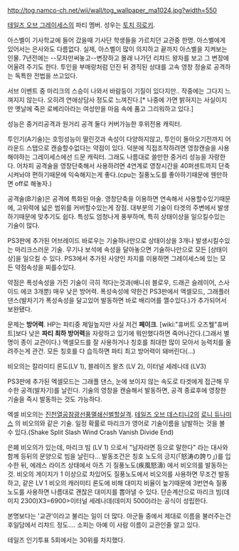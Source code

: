 http://tog.namco-ch.net/wii/wall/tog_wallpaper_ma1024.jpg?width=550

[[테일즈 오브 그레이세스]]의 파티 멤버. 성우는 [[토치 히로키]].

아스벨이 기사학교에 들어 갔을때 기사단 학생들을 가르치던 교관중 한명. 아스벨에게 있어서는 은사와도 다름없다. 실제, 아스벨이 많이 의지하고 끝까지 아스벨을 지켜보는 인물. 7년전에는 --모자만써놓고--변장하고 몰래 나가던 리챠드 왕자를 보고 그 변장에 어울려 주기도 한다. 투인을 부매랑처럼 던진 뒤 경직된 상대를 고속 영창 정술로 공격하는 독특한 전법을 쓰고있다.

서브 이벤트 중 마리크의 스승이 나와서 바람둥이 기질이 있다지만.. 작중에는 그다지 느껴지지 않는다. 오히려 연애상담사 정도로 느껴진다.[* 나중에 가면 밝혀지는 사실이지만 옛날에 죽은 로베리아라는 여성만을 마음 속에 품고 그리워하고 있다.]

성능은 중거리공격과 원거리 공격 둘다 커버가능한 후위전용 캐릭터.

투인기(A기술)는 호밍성능이 딸린것과 속성이 다양하지않고, 투인이 돌아오기전까지 어라운드 스탭으로 캔슬할수없다는 약점이 있다. 덕분에 직접조작하려면 영창캔슬을 사용해야하는 그레이세스에선 드문 캐릭터. 그래도 나름대로 쓸만한 중거리 성능을 자랑한다. 어차피 공격술을 영창단축해서 사용하려면 4연계로 영창시간을 40퍼센트까지 단축시켜놔야 편하기때문에 익숙해지는게 좋다.(cpu는 질풍노도를 좋아하기때문에 웬만하면 off로 해놓자.)

공격술(B기술)은 공격에 특화된 마술. 영창단축을 이용하면 연속해서 사용할수있기때문에, 고위력에 넓은 범위를 커버할수있는게 장점. 대부분의 기술이 타겟의 주변에서 발생하기때문에 맞추기도 쉽다. 특성도 엄청나게 풍부하며, 특히 상태이상을 일으킬수있는 기술이 많다.

PS3판에 추가된 어브레이드 바로우는 기술하나만으로 상태이상을 3개나 발생시킬수있는 마리크스러운 기술. 무기나 보석에 속성을 달아놓으면 기술하나만으로 모든 [상태이상]을 일으킬 수 있다. PS3에서 추가된 사양인 차지를 이용하면 그레이세스에 있는 모든 약점속성을 찌를수있다.

약점은 폭성속성을 가진 기술이 극히 적다는것과(배니쉬 블로우, 드래곤 슬레이어, 스사이드 에코 3개뿐) 매우 낮은 방어력. 폭성속성에 약한건 PS3판에서 액셀모드, 그래플러 댄스(발차기가 폭성속성을 달고있어 발동하면 바로 배리어를 깰수있다.)가 추가되어서 보완됐다.

문제는 '''방어력'''. HP는 파티중 제일높지만 사실 저건 '''페이크'''. [wiki:"휴버트 오즈웰"휴버트]보다 낮은 '''파티 최하 방어력'''을 자랑하고 있기에 뭐만했다하면 죽어나간다.(그래서 별명이 종이 교관이다.) 액셀모드를 잘 사용하거나 칭호를 최대한 많이 모아서 능력치를 올려주는게 관건. 모든 칭호를 다 습득하면 파티 최고 방어력이 돼버린다(...)

비오의는 칼라미티 론도(LV 1), 블레이즈 왈츠 (LV 2), 이터널 세레나데 (LV3)

PS3판에 추가된 엑셀모드는 그래플 댄스, 눈에 보이지 않는 속도로 타겟에게 접근해 무수한 공격(발차기)를 날린다. 기술의 영창을 캔슬해서 발동하면, 공격 종료후에 영창한 기술을 즉시 발동하는 것도 가능하다.

엑셀 비오의는 [[진천열공참광선풍멸쇄신벌할살격]]. [[테일즈 오브 데스티니2]]의 [[로니 듀나미스]] 의 비오의와 같은 기술. 일정 확률로 마리크가 영어로 기술이름을 남발하는 것을 볼 수 있다.(Shake Split Slash Wind Crash Vanish Divide End)

은폐 비오의가 있는데, 마리크 빔 (LV 1) 으로서 "남자라면 등으로 말한다" 라는 대사와 함께 등뒤의 문양으로 빔을 날린다... 발동조건은 칭호 노도의 긍지(「怒涛の誇り」)를 입수한 뒤, 에레스 라이즈 상태에서 아츠 기 질풍노도(疾風怒濤) 에서 비오의를 발동하는 것. 비오의 게이지가 1 이상으로 차있어도 질풍노도에서 비오의를 사용하면 무조건 발동하고, 같은 LV 1 비오의 캐러미티 론도에 비해 대미지 비율이 높기때문에 3번연속 질풍노도를 사용하면 나름대로 괜찮은 대미지를 뽑아낼 수 있다. 단순계산으로 마리크 빔(데미지 2300)X3=6900>이터널 세레나데(데미지 5000)라는 공식이 성립한다.

본명보다는 '교관'이라고 불리는 일이 더 많다. 아군들 중에서 제대로 이름을 불러주는건 후일담에서 리챠드 정도.... 소피는 아예 이 사람 이름이 교관인줄 알고 있다.

테일즈 인기투표 5회에서는 30위를 차지했다.
